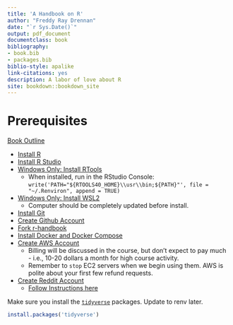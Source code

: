 ```yaml
--- 
title: 'A Handbook on R'
author: "Freddy Ray Drennan"
date: "`r Sys.Date()`"
output: pdf_document
documentclass: book
bibliography:
- book.bib
- packages.bib
biblio-style: apalike
link-citations: yes
description: A labor of love about R
site: bookdown::bookdown_site
---
```


# Prerequisites

[Book Outline](https://hackmd.io/vGRGEPo8QQyiG8gecWv71g)

* [Install R](https://cran.r-project.org/)
* [Install R Studio](https://www.rstudio.com/products/rstudio/download/)
* [Windows Only: Install RTools](https://cran.r-project.org/bin/windows/Rtools/)
    * When installed, run in the RStudio Console: `write('PATH="${RTOOLS40_HOME}\\usr\\bin;${PATH}"', file = "~/.Renviron", append = TRUE)`
* [Windows Only: Install WSL2](https://www.omgubuntu.co.uk/how-to-install-wsl2-on-windows-10)
    * Computer should be completely updated before install.
* [Install Git](https://git-scm.com/downloads)
* [Create Github Account](https://github.com/)
* [Fork r-handbook](https://github.com/fdrennan/r-handbook)
* [Install Docker and Docker Compose](https://docs.docker.com/get-docker/)
* [Create AWS Account](https://aws.amazon.com/)
    * Billing will be discussed in the course, but don't expect to pay much - i.e., 10-20 dollars a month for high course activity.
    * Remember to `stop` EC2 servers when we begin using them. AWS is polite about your first few refund requests. 
* [Create Reddit Account](reddit.com) 
    * [Follow Instructions here](https://towardsdatascience.com/how-to-use-the-reddit-api-in-python-5e05ddfd1e5c)

Make sure you install the [`tidyverse`](https://www.tidyverse.org/) packages. Update to renv later. 

```r
install.packages('tidyverse')
```
